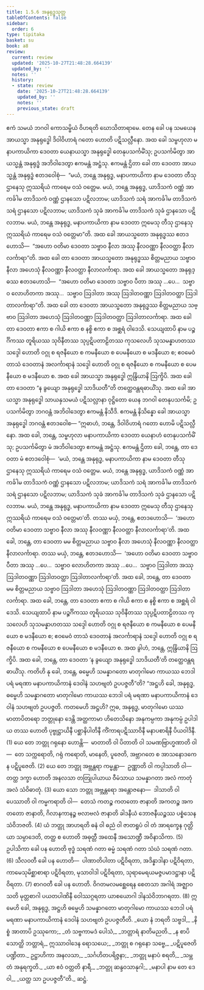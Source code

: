 ```yaml
---
title: 1.5.6 အနုရုဒ္ဓသုတ္တ
tableOfContents: false
sidebar:
  order: 6
type: tipitaka
basket: su
book: a8
review:
  current: review
  updated: '2025-10-27T21:48:28.664139'
  updated_by: ''
  notes: ''
  history:
  - state: review
    date: '2025-10-27T21:48:28.664139'
    updated_by: ''
    notes: ''
    previous_state: draft
---
```



<ReviewStatus review={frontmatter.review} showDetails={true} />

<HypothesisAnnotation frontmatter={frontmatter} />

<DynamicBreadcrumb />

<Division number="46" book="a8" e="ch" v="17" p="90">

<Paragraph number="443" book="a8">
ဧကံ သမယံ ဘဂဝါ ကောသမ္ဗိယံ ဝိဟရတိ ဃောသိတာရာမေ. တေန ခေါ ပန သမယေန အာယသ္မာ အနုရုဒ္ဓေါ ဒိဝါဝိဟာရံ ဂတော ဟောတိ ပဋိသလ္လီနော. အထ ခေါ သမ္ဗဟုလာ မနာပကာယိကာ ဒေဝတာ ယေနာယသ္မာ အနုရုဒ္ဓေါ တေနုပသင်္ကမိံသု; ဥပသင်္ကမိတွာ အာယသ္မန္တံ အနုရုဒ္ဓံ အဘိဝါဒေတွာ ဧကမန္တံ အဋ္ဌံသု. ဧကမန္တံ ဌိတာ ခေါ တာ ဒေဝတာ အာယသ္မန္တံ အနုရုဒ္ဓံ ဧတဒဝေါစုံ—  “မယံ, ဘန္တေ အနုရုဒ္ဓ, မနာပကာယိကာ နာမ ဒေဝတာ တီသု ဌာနေသု ဣဿရိယံ ကာရေမ ဝသံ ဝတ္တေမ. မယံ, ဘန္တေ အနုရုဒ္ဓ, ယာဒိသကံ ဝဏ္ဏံ အာကင်္ခါမ တာဒိသကံ ဝဏ္ဏံ ဌာနသော ပဋိလဘာမ; ယာဒိသကံ သရံ အာကင်္ခါမ တာဒိသကံ သရံ ဌာနသော ပဋိလဘာမ; ယာဒိသကံ သုခံ အာကင်္ခါမ တာဒိသကံ သုခံ ဌာနသော ပဋိလဘာမ. မယံ, ဘန္တေ အနုရုဒ္ဓ, မနာပကာယိကာ နာမ ဒေဝတာ ဣမေသု တီသု ဌာနေသု ဣဿရိယံ ကာရေမ ဝသံ ဝတ္တေမာ”တိ.
</Paragraph>

<Paragraph number="444" book="a8">
အထ ခေါ အာယသ္မတော အနုရုဒ္ဓဿ ဧတဒဟောသိ—  “အဟော ဝတိမာ ဒေဝတာ သဗ္ဗာဝ နီလာ အဿု နီလဝဏ္ဏာ နီလဝတ္ထာ နီလာလင်္ကာရာ”တိ. အထ ခေါ တာ ဒေဝတာ အာယသ္မတော အနုရုဒ္ဓဿ စိတ္တမညာယ သဗ္ဗာဝ နီလာ အဟေသုံ နီလဝဏ္ဏာ နီလဝတ္ထာ နီလာလင်္ကာရာ.
</Paragraph>

<Paragraph number="445" book="a8">
အထ ခေါ အာယသ္မတော အနုရုဒ္ဓဿ ဧတဒဟောသိ—  “အဟော ဝတိမာ ဒေဝတာ သဗ္ဗာဝ ပီတာ အဿု …ပေ…  သဗ္ဗာဝ လောဟိတကာ အဿု…  သဗ္ဗာဝ ဩဒါတာ အဿု ဩဒါတဝဏ္ဏာ ဩဒါတဝတ္ထာ ဩဒါတာလင်္ကာရာ”တိ. အထ ခေါ တာ ဒေဝတာ အာယသ္မတော အနုရုဒ္ဓဿ စိတ္တမညာယ သဗ္ဗာဝ ဩဒါတာ အဟေသုံ ဩဒါတဝဏ္ဏာ ဩဒါတဝတ္ထာ ဩဒါတာလင်္ကာရာ.
</Paragraph>

<Paragraph number="446" book="a8">
အထ ခေါ တာ ဒေဝတာ ဧကာ စ ဂါယိ ဧကာ စ နစ္စိ ဧကာ စ အစ္ဆရံ ဝါဒေသိ. သေယျထာပိ နာမ ပဉ္စင်္ဂိကဿ တူရိယဿ သုဝိနီတဿ သုပ္ပဋိပတာဠိတဿ ကုသလေဟိ သုသမန္နာဟတဿ သဒ္ဒေါ ဟောတိ ဝဂ္ဂု စ ရဇနီယော စ ကမနီယော စ ပေမနီယော စ မဒနီယော စ; ဧဝမေဝံ တာသံ ဒေဝတာနံ အလင်္ကာရာနံ သဒ္ဒေါ ဟောတိ ဝဂ္ဂု စ ရဇနီယော စ ကမနီယော စ ပေမနီယော စ မဒနီယော စ. အထ ခေါ အာယသ္မာ အနုရုဒ္ဓေါ ဣန္ဒြိယာနိ ဩက္ခိပိ.
</Paragraph>

<Paragraph number="447" book="a8">
အထ ခေါ တာ ဒေဝတာ “န ခွယျော အနုရုဒ္ဓေါ သာဒိယတီ”တိ တတ္ထေဝန္တရဓာယိံသု. အထ ခေါ အာယသ္မာ အနုရုဒ္ဓေါ သာယနှသမယံ ပဋိသလ္လာနာ ဝုဋ္ဌိတော ယေန ဘဂဝါ တေနုပသင်္ကမိ; ဥပသင်္ကမိတွာ ဘဂဝန္တံ အဘိဝါဒေတွာ ဧကမန္တံ နိသီဒိ. ဧကမန္တံ နိသိန္နော ခေါ အာယသ္မာ အနုရုဒ္ဓေါ ဘဂဝန္တံ ဧတဒဝေါစ—
</Paragraph>

<Paragraph number="448" book="a8">
“ဣဓာဟံ, ဘန္တေ, ဒိဝါဝိဟာရံ ဂတော ဟောမိ ပဋိသလ္လီနော. အထ ခေါ, ဘန္တေ, သမ္ဗဟုလာ မနာပကာယိကာ ဒေဝတာ ယေနာဟံ တေနုပသင်္ကမိံသု; ဥပသင်္ကမိတွာ မံ အဘိဝါဒေတွာ ဧကမန္တံ အဋ္ဌံသု. ဧကမန္တံ ဌိတာ ခေါ, ဘန္တေ, တာ ဒေဝတာ မံ ဧတဒဝေါစုံ—  ‘မယံ, ဘန္တေ အနုရုဒ္ဓ, မနာပကာယိကာ နာမ ဒေဝတာ တီသု ဌာနေသု ဣဿရိယံ ကာရေမ ဝသံ ဝတ္တေမ. မယံ, ဘန္တေ အနုရုဒ္ဓ, ယာဒိသကံ ဝဏ္ဏံ အာကင်္ခါမ တာဒိသကံ ဝဏ္ဏံ ဌာနသော ပဋိလဘာမ; ယာဒိသကံ သရံ အာကင်္ခါမ တာဒိသကံ သရံ ဌာနသော ပဋိလဘာမ; ယာဒိသကံ သုခံ အာကင်္ခါမ တာဒိသကံ သုခံ ဌာနသော ပဋိလဘာမ. မယံ, ဘန္တေ အနုရုဒ္ဓ, မနာပကာယိကာ နာမ ဒေဝတာ ဣမေသု တီသု ဌာနေသု ဣဿရိယံ ကာရေမ ဝသံ ဝတ္တေမာ’တိ. တဿ မယှံ, ဘန္တေ, ဧတဒဟောသိ—  ‘အဟော ဝတိမာ ဒေဝတာ သဗ္ဗာဝ နီလာ အဿု နီလဝဏ္ဏာ နီလဝတ္ထာ နီလာလင်္ကာရာ’တိ. အထ ခေါ, ဘန္တေ, တာ ဒေဝတာ မမ စိတ္တမညာယ သဗ္ဗာဝ နီလာ အဟေသုံ နီလဝဏ္ဏာ နီလဝတ္ထာ နီလာလင်္ကာရာ.
</Paragraph>

<Paragraph number="449" book="a8">
တဿ မယှံ, ဘန္တေ, ဧတဒဟောသိ—  ‘အဟော ဝတိမာ ဒေဝတာ သဗ္ဗာဝ ပီတာ အဿု …ပေ…  သဗ္ဗာဝ လောဟိတကာ အဿု …ပေ…  သဗ္ဗာဝ ဩဒါတာ အဿု ဩဒါတဝဏ္ဏာ ဩဒါတဝတ္ထာ ဩဒါတာလင်္ကာရာ’တိ. အထ ခေါ, ဘန္တေ, တာ ဒေဝတာ မမ စိတ္တမညာယ သဗ္ဗာဝ ဩဒါတာ အဟေသုံ ဩဒါတဝဏ္ဏာ ဩဒါတဝတ္ထာ ဩဒါတာလင်္ကာရာ.
</Paragraph>

<Paragraph number="450" book="a8">
အထ ခေါ, ဘန္တေ, တာ ဒေဝတာ ဧကာ စ ဂါယိ ဧကာ စ နစ္စိ ဧကာ စ အစ္ဆရံ ဝါဒေသိ. သေယျထာပိ နာမ ပဉ္စင်္ဂိကဿ တူရိယဿ သုဝိနီတဿ သုပ္ပဋိပတာဠိတဿ ကုသလေဟိ သုသမန္နာဟတဿ သဒ္ဒေါ ဟောတိ ဝဂ္ဂု စ ရဇနီယော စ ကမနီယော စ ပေမနီယော စ မဒနီယော စ; ဧဝမေဝံ တာသံ ဒေဝတာနံ အလင်္ကာရာနံ သဒ္ဒေါ ဟောတိ ဝဂ္ဂု စ ရဇနီယော စ ကမနီယော စ ပေမနီယော စ မဒနီယော စ. အထ ခွါဟံ, ဘန္တေ, ဣန္ဒြိယာနိ ဩက္ခိပိ.
</Paragraph>

<Paragraph number="451" book="a8">
အထ ခေါ, ဘန္တေ, တာ ဒေဝတာ ‘န ခွယျော အနုရုဒ္ဓေါ သာဒိယတီ’တိ တတ္ထေဝန္တရဓာယိံသု. ကတိဟိ နု ခေါ, ဘန္တေ, ဓမ္မေဟိ သမန္နာဂတော မာတုဂါမော ကာယဿ ဘေဒါ ပရံ မရဏာ မနာပကာယိကာနံ ဒေဝါနံ သဟဗျတံ ဥပပဇ္ဇတီ”တိ?
</Paragraph>

<Paragraph number="452" book="a8">
“အဋ္ဌဟိ ခေါ, အနုရုဒ္ဓ, ဓမ္မေဟိ သမန္နာဂတော မာတုဂါမော ကာယဿ ဘေဒါ ပရံ မရဏာ မနာပကာယိကာနံ ဒေဝါနံ သဟဗျတံ ဥပပဇ္ဇတိ. ကတမေဟိ အဋ္ဌဟိ? ဣဓ, အနုရုဒ္ဓ, မာတုဂါမော ယဿ မာတာပိတရော ဘတ္တုနော ဒေန္တိ အတ္ထကာမာ ဟိတေသိနော အနုကမ္ပကာ အနုကမ္ပံ ဥပါဒါယ တဿ ဟောတိ ပုဗ္ဗုဋ္ဌာယိနီ ပစ္ဆာနိပါတိနီ ကိံကာရပဋိဿာဝိနီ မနာပစာရိနီ ပိယဝါဒိနီ. (1)
</Paragraph>

<Paragraph number="453" book="a8">
ယေ တေ ဘတ္တု ဂရုနော ဟောန္တိ—  မာတာတိ ဝါ ပိတာတိ ဝါ သမဏဗြာဟ္မဏာတိ ဝါ—  တေ သက္ကရောတိ, ဂရုံ ကရောတိ, မာနေတိ, ပူဇေတိ, အဗ္ဘာဂတေ စ အာသနောဒကေန ပဋိပူဇေတိ. (2)
</Paragraph>

<Paragraph number="454" book="a8">
ယေ တေ ဘတ္တု အဗ္ဘန္တရာ ကမ္မန္တာ—  ဥဏ္ဏာတိ ဝါ ကပ္ပါသာတိ ဝါ—  တတ္ထ ဒက္ခာ ဟောတိ အနလသာ တတြုပါယာယ ဝီမံသာယ သမန္နာဂတာ အလံ ကာတုံ အလံ သံဝိဓာတုံ. (3)
</Paragraph>

<Paragraph number="455" book="a8">
ယော သော ဘတ္တု အဗ္ဘန္တရော အန္တောဇနော—  ဒါသာတိ ဝါ ပေဿာတိ ဝါ ကမ္မကရာတိ ဝါ—  တေသံ ကတဉ္စ ကတတော ဇာနာတိ အကတဉ္စ အကတတော ဇာနာတိ, ဂိလာနကာနဉ္စ ဗလာဗလံ ဇာနာတိ ခါဒနီယံ ဘောဇနီယဉ္စဿ ပစ္စံသေန သံဝိဘဇတိ. (4)
</Paragraph>

<Paragraph number="456" book="a8">
ယံ ဘတ္တု အာဟရတိ ဓနံ ဝါ ဓညံ ဝါ ဇာတရူပံ ဝါ တံ အာရက္ခေန ဂုတ္တိယာ သမ္ပာဒေတိ, တတ္ထ စ ဟောတိ အဓုတ္တီ အထေနီ အသောဏ္ဍီ အဝိနာသိကာ. (5)
</Paragraph>

<Paragraph number="457" book="a8">
ဥပါသိကာ ခေါ ပန ဟောတိ ဗုဒ္ဓံ သရဏံ ဂတာ ဓမ္မံ သရဏံ ဂတာ သံဃံ သရဏံ ဂတာ. (6)
</Paragraph>

<Paragraph number="458" book="a8">
သီလဝတီ ခေါ ပန ဟောတိ—  ပါဏာတိပါတာ ပဋိဝိရတာ, အဒိန္နာဒါနာ ပဋိဝိရတာ, ကာမေသုမိစ္ဆာစာရာ ပဋိဝိရတာ, မုသာဝါဒါ ပဋိဝိရတာ, သုရာမေရယမဇ္ဇပမာဒဋ္ဌာနာ ပဋိဝိရတာ. (7)
</Paragraph>

<Paragraph number="459" book="a8">
စာဂဝတီ ခေါ ပန ဟောတိ. ဝိဂတမလမစ္ဆေရေန စေတသာ အဂါရံ အဇ္ဈာဝသတိ မုတ္တစာဂါ ပယတပါဏိနီ ဝေါဿဂ္ဂရတာ ယာစယောဂါ ဒါနသံဝိဘာဂရတာ. (8)
</Paragraph>

<Paragraph number="460" book="a8">
ဣမေဟိ ခေါ, အနုရုဒ္ဓ, အဋ္ဌဟိ ဓမ္မေဟိ သမန္နာဂတော မာတုဂါမော ကာယဿ ဘေဒါ ပရံ မရဏာ မနာပကာယိကာနံ ဒေဝါနံ သဟဗျတံ ဥပပဇ္ဇတီတိ.
</Paragraph>

<Paragraph number="461" type="verses" book="a8">
_ယော နံ ဘရတိ သဗ္ဗဒါ,_  
_နိစ္စံ အာတာပိ ဥဿုကော;_  
_တံ သဗ္ဗကာမဒံ ပေါသံ,_  
_ဘတ္တာရံ နာတိမညတိ._  

</Paragraph>

<Paragraph number="462" type="verses" book="a8">
_န စာပိ သောတ္ထိ ဘတ္တာရံ,_  
ဣဿာဝါဒေန ရောသယေ;_  
_ဘတ္တု စ ဂရုနော သဗ္ဗေ,_  
_ပဋိပူဇေတိ ပဏ္ဍိတာ._  

</Paragraph>

<Paragraph number="463" type="verses" book="a8">
ဥဋ္ဌာဟိကာ အနလသာ,_  
_သင်္ဂဟိတပရိဇ္ဇနာ;_  
_ဘတ္တု မနာပံ စရတိ,_  
_သမ္ဘတံ အနုရက္ခတိ._  

</Paragraph>

<Paragraph number="464" type="verses" book="a8">
_ယာ ဧဝံ ဝတ္တတိ နာရီ,_  
_ဘတ္တု ဆန္ဒဝသာနုဂါ;_  
_မနာပါ နာမ တေ ဒေဝါ,_  
_ယတ္ထ သာ ဥပပဇ္ဇတီ”တိ._  


</Paragraph>
</Division>

<Paragraph number="465" type="center" book="a8">
ဆဋ္ဌံ.
</Paragraph>